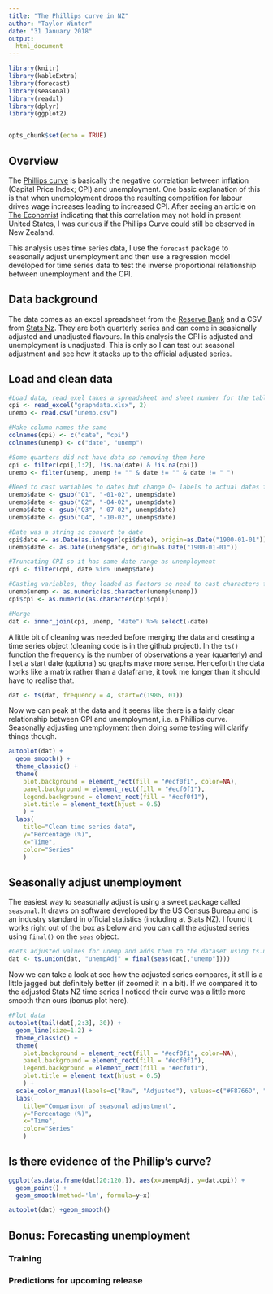 ```yaml
---
title: "The Phillips curve in NZ"
author: "Taylor Winter"
date: "31 January 2018"
output: 
  html_document
---
```

```r
library(knitr)
library(kableExtra)
library(forecast)
library(seasonal)
library(readxl)
library(dplyr)
library(ggplot2)


opts_chunk$set(echo = TRUE)

```

## Overview

The [Phillips curve](https://en.wikipedia.org/wiki/Phillips_curve) is basically the negative correlation between inflation (Capital Price Index; CPI) and unemployment. One basic explanation of this is that when unemployment drops the resulting competition for labour drives wage increases leading to increased CPI. After seeing an article on [The Economist](https://www.economist.com/blogs/graphicdetail/2017/11/daily-chart) indicating that this correlation may not hold in present United States, I was curious if the Phillips Curve could still be observed in New Zealand.

This analysis uses time series data, I use the `forecast` package to seasonally adjust unemployment and then use a regression model developed for time series data to test the inverse proportional relationship between unemployment and the CPI.

## Data background

The data comes as an excel spreadsheet from the [Reserve Bank](https://www.rbnz.govt.nz/statistics/key-graphs/key-graph-inflation) and a CSV from [Stats Nz](http://archive.stats.govt.nz/infoshare/SelectVariables.aspx?pxID=caecaca0-2e11-45bf-ba3c-6b08da2ec9ef). They are both quarterly series and can come in seasionally adjusted and unadjusted flavours. In this analysis the CPI is adjusted and unemployment is unadjusted. This is only so I can test out seasonal adjustment and see how it stacks up to the official adjusted series.

## Load and clean data

``` r
#Load data, read_exel takes a spreadsheet and sheet number for the table
cpi <- read_excel("graphdata.xlsx", 2)
unemp <- read.csv("unemp.csv")

#Make column names the same
colnames(cpi) <- c("date", "cpi")
colnames(unemp) <- c("date", "unemp")

#Some quarters did not have data so removing them here
cpi <- filter(cpi[,1:2], !is.na(date) & !is.na(cpi))
unemp <- filter(unemp, unemp != "" & date != "" & date != " ")

#Need to cast variables to dates but change Q~ labels to actual dates first
unemp$date <- gsub("Q1", "-01-02", unemp$date)
unemp$date <- gsub("Q2", "-04-02", unemp$date)
unemp$date <- gsub("Q3", "-07-02", unemp$date)
unemp$date <- gsub("Q4", "-10-02", unemp$date)

#Date was a string so convert to date
cpi$date <- as.Date(as.integer(cpi$date), origin=as.Date("1900-01-01"))
unemp$date <- as.Date(unemp$date, origin=as.Date("1900-01-01"))

#Truncating CPI so it has same date range as unemployment
cpi <- filter(cpi, date %in% unemp$date)

#Casting variables, they loaded as factors so need to cast characters first
unemp$unemp <- as.numeric(as.character(unemp$unemp))
cpi$cpi <- as.numeric(as.character(cpi$cpi))

#Merge
dat <- inner_join(cpi, unemp, "date") %>% select(-date)
```

A little bit of cleaning was needed before merging the data and creating a time series object (cleaning code is in the github project). In the `ts()` function the frequency is the number of observations a year (quarterly) and I set a start date (optional) so graphs make more sense. Henceforth the data works like a matrix rather than a dataframe, it took me longer than it should have to realise that.

```r
dat <- ts(dat, frequency = 4, start=c(1986, 01))
```

Now we can peak at the data and it seems like there is a fairly clear relationship between CPI and unemployment, i.e. a Phillips curve. Seasonally adjusting unemployment then doing some testing will clarify things though.

```r
autoplot(dat) +
  geom_smooth() +
  theme_classic() +
  theme(
    plot.background = element_rect(fill = "#ecf0f1", color=NA), 
    panel.background = element_rect(fill = "#ecf0f1"),
    legend.background = element_rect(fill = "#ecf0f1"),
    plot.title = element_text(hjust = 0.5)
    ) +
  labs(
    title="Clean time series data",
    y="Percentage (%)",
    x="Time",
    color="Series"
    )
```

## Seasonally adjust unemployment

The easiest way to seasonally adjust is using a sweet package called `seasonal`. It draws on software developed by the US Census Bureau and is an industry standard in official statistics (including at Stats NZ). I found it works right out of the box as below and you can call the adjusted series using `final()` on the `seas` object.

```r
#Gets adjusted values for unemp and adds them to the dataset using ts.union
dat <- ts.union(dat, "unempAdj" = final(seas(dat[,"unemp"])))
```

Now we can take a look at see how the adjusted series compares, it still is a little jagged but definitely better (if zoomed it in a bit). If we compared it to the adjusted Stats NZ time series I noticed their curve was a little more smooth than ours (bonus plot here).

```r
#Plot data
autoplot(tail(dat[,2:3], 30)) +
  geom_line(size=1.2) +
  theme_classic() +
  theme(
    plot.background = element_rect(fill = "#ecf0f1", color=NA), 
    panel.background = element_rect(fill = "#ecf0f1"),
    legend.background = element_rect(fill = "#ecf0f1"),
    plot.title = element_text(hjust = 0.5)
    ) +
  scale_color_manual(labels=c("Raw", "Adjusted"), values=c("#F8766D", "#00BFC4")) +
  labs(
    title="Comparison of seasonal adjustment",
    y="Percentage (%)",
    x="Time",
    color="Series"
    )
```

## Is there evidence of the Phillip's curve?

```r
ggplot(as.data.frame(dat[20:120,]), aes(x=unempAdj, y=dat.cpi)) +
  geom_point() +
  geom_smooth(method='lm', formula=y~x)

autoplot(dat) +geom_smooth()
```

## Bonus: Forecasting unemployment

### Training

### Predictions for upcoming release
